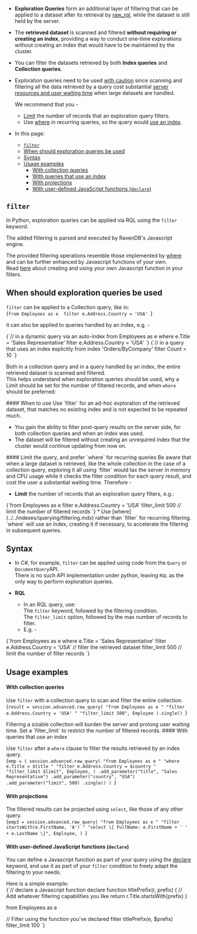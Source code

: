 
<Admonition type="note" title="">

* **Exploration Queries** form an additional layer of filtering that can be applied 
  to a dataset after its retrieval by [raw_rql](../../client-api/session/querying/how-to-query.mdx#sessionadvancedraw_query), 
  while the dataset is still held by the server.  

* The **retrieved dataset** is scanned and filtered **without requiring or creating an 
  index**, providing a way to conduct one-time explorations without creating an index that would 
  have to be maintained by the cluster.  

* You can filter the datasets retrieved by both **Index queries** and **Collection queries**.  

* Exploration queries need to be used 
  [with caution](../../indexes/querying/exploration-queries.mdx#when-should-exploration-queries-be-used) 
  since scanning and filtering all the data retrieved by a query cost substantial 
  [server resources and user waiting time](../../indexes/querying/exploration-queries.mdx#limit-the-query-and-prefer--for-recurring-queries) 
  when large datasets are handled.  
    <Admonition type="warning" title="">

    We recommend that you -  

    * [Limit](../../indexes/querying/exploration-queries.mdx#limit-the-query-and-prefer--for-recurring-queries) 
      the number of records that an exploration query filters.  
    * Use [where](../../indexes/querying/filtering.mdx) in recurring queries, 
      so the query would [use an index](../../indexes/querying/exploration-queries.mdx#limit-the-query-and-prefer--for-recurring-queries).  

    </Admonition>

* In this page:  
   * [`filter`](../../indexes/querying/exploration-queries.mdx#filter)
   * [When should exploration queries be used](../../indexes/querying/exploration-queries.mdx#when-should-exploration-queries-be-used)
   * [Syntax](../../indexes/querying/exploration-queries.mdx#syntax)
   * [Usage examples](../../indexes/querying/exploration-queries.mdx#usage-examples)
      * [With collection queries](../../indexes/querying/exploration-queries.mdx#with-collection-queries)
      * [With queries that use an index](../../indexes/querying/exploration-queries.mdx#with-queries-that-use-an-index)
      * [With projections](../../indexes/querying/exploration-queries.mdx#with-projections)
      * [With user-defined JavaScript functions (`declare`)](../../indexes/querying/exploration-queries.mdx#with-user-defined-javascript-functions-)

</Admonition>

## `filter`

In Python, exploration queries can be applied via RQL using the `filter` keyword.  

The added filtering is parsed and executed by RavenDB's Javascript engine.  

The provided filtering operations resemble those implemented by 
[where](../../indexes/querying/filtering.mdx) and can be further enhanced 
by Javascript functions of your own.  
Read [here](../../indexes/querying/exploration-queries.mdx#with-user-defined-javascript-functions-) 
about creating and using your own Javascript function in your filters.  



## When should exploration queries be used

`filter` can be applied to a Collection query, like in:  
<TabItem value="sql" label="sql">
<CodeBlock language="sql">
{`from Employees as e 
filter e.Address.Country = 'USA'
`}
</CodeBlock>
</TabItem>

it can also be applied to queries handled by an index, e.g. -  

<TabItem value="sql" label="sql">
<CodeBlock language="sql">
{`// in a dynamic query via an auto-index  
from Employees as e 
where e.Title = 'Sales Representative'  
filter e.Address.Country = 'USA'
`}
</CodeBlock>
</TabItem>

<TabItem value="sql" label="sql">
<CodeBlock language="sql">
{`// in a query that uses an index explicitly  
from index 'Orders/ByCompany' 
filter Count > 10
`}
</CodeBlock>
</TabItem>

Both in a collection query and in a query handled by an index, the entire retrieved 
dataset is scanned and filtered.  
This helps understand when exploration queries should be used, why a Limit 
should be set for the number of filtered records, and when `where` should 
be preferred:  

<Admonition type="info" title="">
#### When to use
Use `filter` for an ad-hoc exploration of the retrieved dataset, that matches 
no existing index and is not expected to be repeated much.  

* You gain the ability to filter post-query results on the server side, for 
  both collection queries and when an index was used.  
* The dataset will be filtered without creating an unrequired index that the cluster 
  would continue updating from now on.  
</Admonition>
<Admonition type="warning" title="">
#### Limit the query, and prefer `where` for recurring queries 
Be aware that when a large dataset is retrieved, like the whole collection in 
the case of a collection query, exploring it all using `filter` would tax the server 
in memory and CPU usage while it checks the filter condition for each query result, 
and cost the user a substantial waiting time. Therefore -  

* **Limit** the number of records that an exploration query filters, e.g.:  
<TabItem value="sql" label="sql">
<CodeBlock language="sql">
{`from Employees as e 
filter e.Address.Country = 'USA'
filter_limit 500 // limit the number of filtered records
`}
</CodeBlock>
</TabItem>
* Use [where](../../indexes/querying/filtering.mdx) rather than `filter` for recurring filtering.  
  `where` will use an index, creating it if necessary, to accelerate the filtering 
  in subsequent queries.  
</Admonition>



## Syntax

* In C#, for example, `filter` can be applied using code from the `Query` or `DocumentQuery`API.  
  There is no such API implementation under python, leaving `RQL` as the only way to perform exploration queries.

* **RQL**  
   * In an RQL query, use:  
     The `filter` keyword, followed by the filtering condition.  
     The `filter_limit` option, followed by the max number of records to filter.  
   * E.g. -  
<TabItem value="sql" label="sql">
<CodeBlock language="sql">
{`from Employees as e 
where e.Title = 'Sales Representative'  
filter e.Address.Country = 'USA' // filter the retrieved dataset
filter_limit 500 // limit the number of filter records
`}
</CodeBlock>
</TabItem>


## Usage examples

#### With collection queries

Use `filter` with a collection query to scan and filter the entire collection.  
<TabItem value="exploration-queries_1.3" label="exploration-queries_1.3">
<CodeBlock language="python">
{`result = session.advanced.raw_query(
    "from Employees as e " "filter e.Address.Country = 'USA' " "filter_limit 500", Employee
).single()
`}
</CodeBlock>
</TabItem>

<Admonition type="warning" title="">
Filtering a sizable collection will burden the server and prolong user waiting time.  
Set a `filter_limit` to restrict the number of filtered records.  
</Admonition>
#### With queries that use an index

Use `filter` after a `where` clause to filter the results retrieved by an index query.  
<TabItem value="exploration-queries_2.3" label="exploration-queries_2.3">
<CodeBlock language="python">
{`emp = (
    session.advanced.raw_query(
        "from Employees as e "
        "where e.Title = $title "
        "filter e.Address.Country = $country "
        "filter_limit $limit",
        Employee,
    )
    .add_parameter("title", "Sales Representative")
    .add_parameter("country", "USA")
    .add_parameter("limit", 500)
    .single()
)
`}
</CodeBlock>
</TabItem>
#### With projections

The filtered results can be projected using `select`, like those of any other query.  
<TabItem value="exploration-queries_3.3" label="exploration-queries_3.3">
<CodeBlock language="python">
{`emp3 = session.advanced.raw_query(
    "from Employees as e "
    "filter startsWith(e.FirstName, 'A') "
    "select \{ FullName: e.FirstName + ' ' + e.LastName \}",
    Employee,
)
`}
</CodeBlock>
</TabItem>
#### With user-defined JavaScript functions (`declare`)

You can define a Javascript function as part of your query using the 
[declare](../../client-api/session/querying/what-is-rql.mdx#declare) keyword, and 
use it as part of your `filter` condition to freely adapt the filtering 
to your needs.  

Here is a simple example:  
<TabItem value="sql" label="sql">
<CodeBlock language="sql">
{`// declare a Javascript function
declare function titlePrefix(r, prefix) 
\{ 
    // Add whatever filtering capabilities you like
    return r.Title.startsWith(prefix)
\} 

from Employees as e 

// Filter using the function you've declared
filter titlePrefix(e, $prefix)
filter_limit 100
`}
</CodeBlock>
</TabItem>




